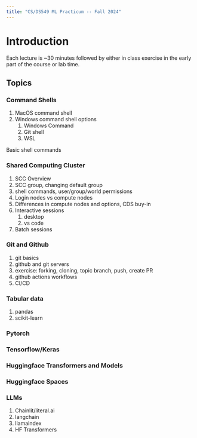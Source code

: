 ```yaml
---
title: "CS/DS549 ML Practicum -- Fall 2024"
---
```


# Introduction

Each lecture is ~30 minutes followed by either in class exercise in the early
part of the course or lab time.

## Topics

### Command Shells

1. MacOS command shell
2. Windows command shell options
    1. Windows Command
    2. Git shell
    3. WSL

Basic shell commands

### Shared Computing Cluster

1. SCC Overview
2. SCC group, changing default group
3. shell commands, user/group/world permissions
2. Login nodes vs compute nodes
3. Differences in compute nodes and options, CDS buy-in
3. Interactive sessions
    1. desktop
    2. vs code
4. Batch sessions

### Git and Github

1. git basics
2. github and git servers
3. exercise: forking, cloning, topic branch, push, create PR
3. github actions workflows
4. CI/CD

### Tabular data

1. pandas
2. scikit-learn

### Pytorch

### Tensorflow/Keras

### Huggingface Transformers and Models

### Huggingface Spaces

### LLMs

1. Chainlit/literal.ai
2. langchain
3. llamaindex
4. HF Transformers


